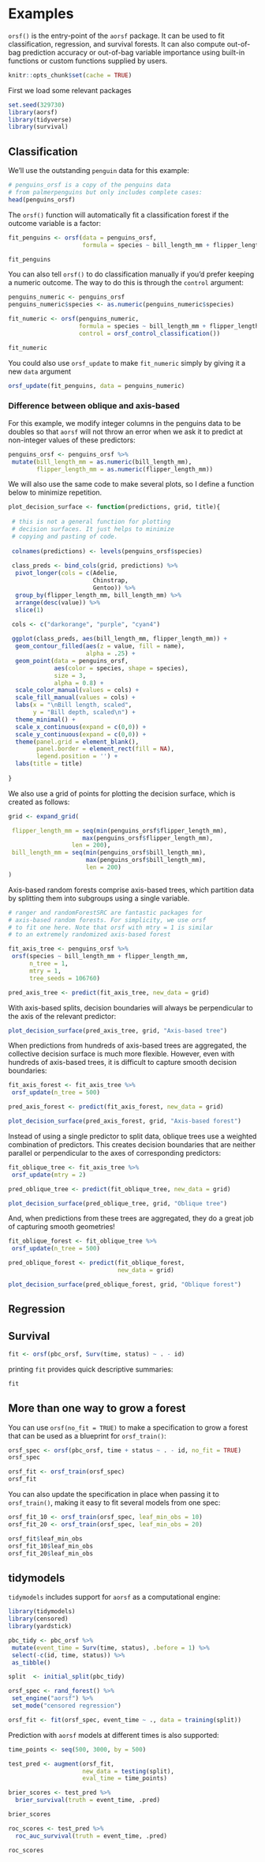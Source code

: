 
# Examples

`orsf()` is the entry-point of the `aorsf` package. It can be used to fit classification, regression, and survival forests. It can also compute out-of-bag prediction accuracy or out-of-bag variable importance using built-in functions or custom functions supplied by users.  

```r
knitr::opts_chunk$set(cache = TRUE)
```

First we load some relevant packages

```r

set.seed(329730)
library(aorsf)
library(tidyverse)
library(survival)

```


## Classification

We'll use the outstanding `penguin` data for this example:

```r

# penguins_orsf is a copy of the penguins data
# from palmerpenguins but only includes complete cases:
head(penguins_orsf)

```

The `orsf()` function will automatically fit a classification forest if the outcome variable is a factor:

```r

fit_penguins <- orsf(data = penguins_orsf,
                     formula = species ~ bill_length_mm + flipper_length_mm)

fit_penguins

```

You can also tell `orsf()` to do classification manually if you'd prefer keeping a numeric outcome. The way to do this is through the `control` argument:

```r

penguins_numeric <- penguins_orsf
penguins_numeric$species <- as.numeric(penguins_numeric$species)

fit_numeric <- orsf(penguins_numeric,
                    formula = species ~ bill_length_mm + flipper_length_mm,
                    control = orsf_control_classification())

fit_numeric

```

You could also use `orsf_update` to make `fit_numeric` simply by giving it a new `data` argument

```r

orsf_update(fit_penguins, data = penguins_numeric)

```

### Difference between oblique and axis-based

For this example, we modify integer columns in the penguins data to be doubles so that `aorsf` will not throw an error when we ask it to predict at non-integer values of these predictors:

```r

penguins_orsf <- penguins_orsf %>% 
 mutate(bill_length_mm = as.numeric(bill_length_mm),
        flipper_length_mm = as.numeric(flipper_length_mm))

```

We will also use the same code to make several plots, so I define a function below to minimize repetition.

```r

plot_decision_surface <- function(predictions, grid, title){
 
 # this is not a general function for plotting
 # decision surfaces. It just helps to minimize 
 # copying and pasting of code.
 
 colnames(predictions) <- levels(penguins_orsf$species)
 
 class_preds <- bind_cols(grid, predictions) %>%
  pivot_longer(cols = c(Adelie,
                        Chinstrap,
                        Gentoo)) %>%
  group_by(flipper_length_mm, bill_length_mm) %>%
  arrange(desc(value)) %>%
  slice(1)
 
 cols <- c("darkorange", "purple", "cyan4")

 ggplot(class_preds, aes(bill_length_mm, flipper_length_mm)) +
  geom_contour_filled(aes(z = value, fill = name),
                      alpha = .25) +
  geom_point(data = penguins_orsf,
             aes(color = species, shape = species),
             size = 3,
             alpha = 0.8) +
  scale_color_manual(values = cols) +
  scale_fill_manual(values = cols) +
  labs(x = "\nBill length, scaled",
       y = "Bill depth, scaled\n") +
  theme_minimal() +
  scale_x_continuous(expand = c(0,0)) +
  scale_y_continuous(expand = c(0,0)) +
  theme(panel.grid = element_blank(),
        panel.border = element_rect(fill = NA),
        legend.position = '') + 
  labs(title = title)
 
}

```

We also use a grid of points for plotting the decision surface, which is created as follows:

```r

grid <- expand_grid(

 flipper_length_mm = seq(min(penguins_orsf$flipper_length_mm),
                     max(penguins_orsf$flipper_length_mm),
                  len = 200),
 bill_length_mm = seq(min(penguins_orsf$bill_length_mm),
                      max(penguins_orsf$bill_length_mm),
                      len = 200)
)

```


Axis-based random forests comprise axis-based trees, which partition data by splitting them into subgroups using a single variable. 

```r

# ranger and randomForestSRC are fantastic packages for
# axis-based random forests. For simplicity, we use orsf
# to fit one here. Note that orsf with mtry = 1 is similar
# to an extremely randomized axis-based forest 

fit_axis_tree <- penguins_orsf %>% 
 orsf(species ~ bill_length_mm + flipper_length_mm,
      n_tree = 1,
      mtry = 1,
      tree_seeds = 106760)

pred_axis_tree <- predict(fit_axis_tree, new_data = grid)

```

With axis-based splits, decision boundaries will always be perpendicular to the axis of the relevant predictor:

```r

plot_decision_surface(pred_axis_tree, grid, "Axis-based tree")

```

When predictions from hundreds of axis-based trees are aggregated, the collective decision surface is much more flexible. However, even with hundreds of axis-based trees, it is difficult to capture smooth decision boundaries:

```r

fit_axis_forest <- fit_axis_tree %>% 
 orsf_update(n_tree = 500)

pred_axis_forest <- predict(fit_axis_forest, new_data = grid)

plot_decision_surface(pred_axis_forest, grid, "Axis-based forest")

```


Instead of using a single predictor to split data, oblique trees use a weighted combination of predictors. This creates decision boundaries that are neither parallel or perpendicular to the axes of corresponding predictors:

```r

fit_oblique_tree <- fit_axis_tree %>% 
 orsf_update(mtry = 2)

pred_oblique_tree <- predict(fit_oblique_tree, new_data = grid)

plot_decision_surface(pred_oblique_tree, grid, "Oblique tree")

```

And, when predictions from these trees are aggregated, they do a great job of capturing smooth geometries!

```r

fit_oblique_forest <- fit_oblique_tree %>% 
 orsf_update(n_tree = 500)

pred_oblique_forest <- predict(fit_oblique_forest, 
                               new_data = grid)

plot_decision_surface(pred_oblique_forest, grid, "Oblique forest")

```


## Regression



## Survival

```r

fit <- orsf(pbc_orsf, Surv(time, status) ~ . - id)

```

printing `fit` provides quick descriptive summaries:

```r
fit
```


## More than one way to grow a forest

You can use `orsf(no_fit = TRUE)` to make a specification to grow a forest that can be used as a blueprint for `orsf_train()`:

```r

orsf_spec <- orsf(pbc_orsf, time + status ~ . - id, no_fit = TRUE)
orsf_spec

```


```r

orsf_fit <- orsf_train(orsf_spec)
orsf_fit

```

You can also update the specification in place when passing it to `orsf_train()`, making it easy to fit several models from one spec:

```r

orsf_fit_10 <- orsf_train(orsf_spec, leaf_min_obs = 10)
orsf_fit_20 <- orsf_train(orsf_spec, leaf_min_obs = 20)

orsf_fit$leaf_min_obs
orsf_fit_10$leaf_min_obs
orsf_fit_20$leaf_min_obs

```

## tidymodels

`tidymodels` includes support for `aorsf` as a computational engine:

```r

library(tidymodels)
library(censored)
library(yardstick)

pbc_tidy <- pbc_orsf %>% 
 mutate(event_time = Surv(time, status), .before = 1) %>% 
 select(-c(id, time, status)) %>% 
 as_tibble()

split  <- initial_split(pbc_tidy)

orsf_spec <- rand_forest() %>% 
 set_engine("aorsf") %>% 
 set_mode("censored regression")

orsf_fit <- fit(orsf_spec, event_time ~ ., data = training(split))

```

Prediction with `aorsf` models at different times is also supported:

```r

time_points <- seq(500, 3000, by = 500)

test_pred <- augment(orsf_fit, 
                     new_data = testing(split), 
                     eval_time = time_points)

brier_scores <- test_pred %>% 
  brier_survival(truth = event_time, .pred)

brier_scores

roc_scores <- test_pred %>% 
  roc_auc_survival(truth = event_time, .pred)

roc_scores

```


